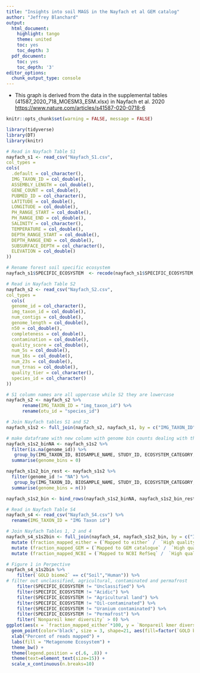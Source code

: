 ```yaml
---
title: "Insights into soil MAGS in the Nayfach et al GEM catalog"
author: "Jeffrey Blanchard"
output:
  html_document:
    highlight: tango
    theme: united
    toc: yes
    toc_depth: 3
  pdf_document:
    toc: yes
    toc_depth: '3'
editor_options: 
  chunk_output_type: console
---
```


-   This graph is derived from the data in the supplemental tables (41587_2020_718_MOESM3_ESM.xlsx) in Nayfach et al. 2020 <https://www.nature.com/articles/s41587-020-0718-6>


```r
knitr::opts_chunk$set(warning = FALSE, message = FALSE)
```

```r
library(tidyverse)
library(DT)
library(knitr)
```

```r
# Read in Nayfach Table S1
nayfach_s1 <- read_csv("Nayfach_S1.csv",
col_types = 
cols(
  .default = col_character(),
  IMG_TAXON_ID = col_double(),
  ASSEMBLY_LENGTH = col_double(),
  GENE_COUNT = col_double(),
  PUBMED_ID = col_character(),
  LATITUDE = col_double(),
  LONGITUDE = col_double(),
  PH_RANGE_START = col_double(),
  PH_RANGE_END = col_double(),
  SALINITY = col_character(),
  TEMPERATURE = col_double(),
  DEPTH_RANGE_START = col_double(),
  DEPTH_RANGE_END = col_double(),
  SUBSURFACE_DEPTH = col_character(),
  ELEVATION = col_double()
))
```

```r
# Rename forest soil specific ecosystem
nayfach_s1$SPECIFIC_ECOSYSTEM  <- recode(nayfach_s1$SPECIFIC_ECOSYSTEM, "Forest soil" = "Forest Soil")
```

```r
# Read in Nayfach Table S2
nayfach_s2 <- read_csv("Nayfach_S2.csv",
col_types = 
  cols(
  genome_id = col_character(),
  img_taxon_id = col_double(),
  num_contigs = col_double(),
  genome_length = col_double(),
  n50 = col_double(),
  completeness = col_double(),
  contamination = col_double(),
  quality_score = col_double(),
  num_5s = col_double(),
  num_16s = col_double(),
  num_23s = col_double(),
  num_trnas = col_double(),
  quality_tier = col_character(),
  species_id = col_character()
))
```

```r
# S1 column names are all uppercase while S2 they are lowercase
nayfach_s2 <- nayfach_s2 %>% 
      rename(IMG_TAXON_ID = "img_taxon_id") %>% 
      rename(otu_id = "species_id") 

# Join Nayfach tables S1 and S2
nayfach_s1s2 <- full_join(nayfach_s2, nayfach_s1, by = c("IMG_TAXON_ID"))
```


```r
# make dataframe with new column with genome bin counts dealing with the NA
nayfach_s1s2_binNA <- nayfach_s1s2 %>% 
  filter(is.na(genome_id)) %>% 
   group_by(IMG_TAXON_ID, BIOSAMPLE_NAME, STUDY_ID, ECOSYSTEM_CATEGORY, ECOSYSTEM_TYPE, ECOSYSTEM_SUBTYPE, SPECIFIC_ECOSYSTEM, LTER_SITE, HABITAT, ASSEMBLY_LENGTH, GENE_COUNT) %>% 
  summarise(genome_bins = 0)

nayfach_s1s2_bin_rest <- nayfach_s1s2 %>% 
  filter(genome_id != "NA") %>% 
   group_by(IMG_TAXON_ID, BIOSAMPLE_NAME, STUDY_ID, ECOSYSTEM_CATEGORY, ECOSYSTEM_TYPE, ECOSYSTEM_SUBTYPE, SPECIFIC_ECOSYSTEM, LTER_SITE, HABITAT, ASSEMBLY_LENGTH, GENE_COUNT) %>% 
  summarise(genome_bins = n())

nayfach_s1s2_bin <- bind_rows(nayfach_s1s2_binNA, nayfach_s1s2_bin_rest)
```

```r
# Read in Nayfach Table S4
nayfach_s4 <- read_csv("Nayfach_S4.csv") %>% 
  rename(IMG_TAXON_ID = "IMG Taxon id")
```


```r
# Join Nayfach Tables 1, 2 and 4
nayfach_s4_s1s2bin <- full_join(nayfach_s4, nayfach_s1s2_bin, by = c("IMG_TAXON_ID")) %>% 
  mutate (fraction_mapped_either = (`Mapped to either` /  `High quality reads sampled (up to 500K)`)) %>% 
  mutate (fraction_mapped_GEM = (`Mapped to GEM catalogue` /  `High quality reads sampled (up to 500K)`)) %>% 
  mutate (fraction_mapped_NCBI = (`Mapped to NCBI RefSeq` /  `High quality reads sampled (up to 500K)`))
```


```r
# Figure 1 in Perpective
nayfach_s4_s1s2bin %>% 
    filter(`GOLD biome2` == c("Soil","Human")) %>% 
# filter out unclassified, agricultural, contaminated and permafrost
    filter(SPECIFIC_ECOSYSTEM != "Unclassified") %>% 
    filter(SPECIFIC_ECOSYSTEM != "Acidic") %>% 
    filter(SPECIFIC_ECOSYSTEM != "Agricultural land") %>% 
    filter(SPECIFIC_ECOSYSTEM != "Oil-contaminated") %>% 
    filter(SPECIFIC_ECOSYSTEM != "Uranium contaminated") %>% 
    filter(SPECIFIC_ECOSYSTEM != "Permafrost") %>% 
    filter(`Nonpareil kmer diversity` > 0) %>% 
ggplot(aes(x = `fraction_mapped_either`*100, y = `Nonpareil kmer diversity`)) +
  geom_point(color='black', size = 3, shape=21, aes(fill=factor(`GOLD biome2`))) + 
  xlab("Percent of reads mapped") +
  labs(fill = "Metagenome Ecosystem") +
  theme_bw() +
  theme(legend.position = c(.6, .8)) +
  theme(text=element_text(size=15)) +
  scale_x_continuous(n.breaks=10) 
```

